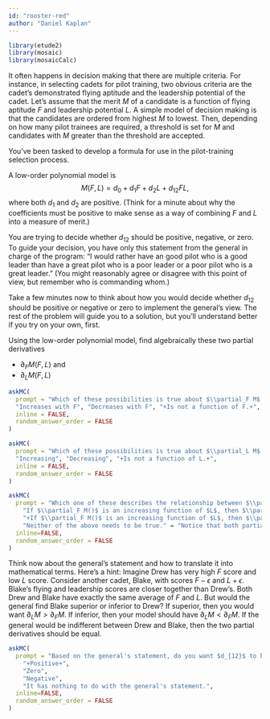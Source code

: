 ```yaml
---
id: "rooster-red"
author: "Daniel Kaplan"
---
```


```r
library(etude2)
library(mosaic)
library(mosaicCalc)
```

It often happens in decision making that there are multiple criteria. For instance, in selecting cadets for pilot training, two obvious criteria are the cadet's demonstrated flying aptitude and the leadership potential of the cadet. Let's assume that the merit $M$ of a candidate is a function of flying aptitude $F$ and leadership potential $L$.  A simple model of decision making is that the candidates are ordered from highest $M$ to lowest. Then, depending on how many pilot trainees are required, a threshold is set for $M$ and candidates with $M$ greater than the threshold are accepted.

You've been tasked to develop a formula for use in the pilot-training selection process.

A low-order polynomial model is $$M(F, L) = d_0 + d_1 F + d_2 L + d_{12} F L ,$$ where both $d_1$ and $d_2$ are positive. (Think for a minute about why the coefficients must be positive to make sense as a way of combining $F$ and $L$ into a measure of merit.)

You are trying to decide whether $d_{12}$ should be positive, negative, or zero. To guide your decision, you have only this statement from the general in charge of the program: "I would rather have an good pilot who is a good leader than have a great pilot who is a poor leader or a poor pilot who is a great leader." (You might reasonably agree or disagree with this point of view, but remember who is commanding whom.)

Take a few minutes now to think about how you would decide whether $d_{12}$ should be positive or negative or zero to implement the general's view. The rest of the problem will guide you to a solution, but you'll understand better if you try on your own, first.

Using the low-order polynomial model, find algebraically these two partial derivatives

- $\partial_F M(F, L)$ and
- $\partial_L M(F, L)$

```r
askMC(
  prompt = "Which of these possibilities is true about $\\partial_F M$ as a function of $F$?",
  "Increases with F", "Decreases with F", "+Is not a function of F.+",
  inline = FALSE,
  random_answer_order = FALSE
)
```

```r
askMC(
  prompt = "Which of these possibilities is true about $\\partial_L M$ as a function of $L$?",
  "Increasing", "Decreasing", "+Is not a function of L.+",
  inline = FALSE,
  random_answer_order = FALSE
)
```

```r
askMC(
  prompt = "Which one of these describes the relationship between $\\partial_F M()$ as a function of $L$ and $\\partial_L M()$ as a function of $F$? (Hint: Remember that $d_1$ and $d_2$ are specified as being positive.)",
    "If $\\partial_F M()$ is an increasing function of $L$, then $\\partial_L M()$ must be a decreasing function of $F$." = "Notice that both partials involve the same $d_{12}$ coefficient.",
    "+If $\\partial_F M()$ is an increasing function of $L$, then $\\partial_L M()$ must be an increasing function of $F$.+" = "",
    "Neither of the above needs to be true." = "Notice that both partials involve the same $d_{12}$ coefficient.",
  inline=FALSE,
  random_answer_order = FALSE
)
```

Think now about the general's statement and how to translate it into mathematical terms. Here's a hint: Imagine Drew has very high $F$ score and low $L$ score. Consider another cadet, Blake, with scores $F-\epsilon$ and $L + \epsilon$. Blake's flying and leadership scores  are closer together than Drew's. Both Drew and Blake have exactly the same average of $F$ and $L$. But would the general find Blake superior or inferior to Drew? If superior, then you would want $\partial_L M > \partial_F M$. If inferior, then your model should have $\partial_L M < \partial_F M$. If the general would be indifferent between Drew and Blake, then the two partial derivatives should be equal.


```r
askMC(
  prompt = "Based on the general's statement, do you want $d_{12}$ to be positive, negative, or zero?",
    "+Positive+",
    "Zero",
    "Negative",
    "It has nothing to do with the general's statement.",
  inline=FALSE,
  random_answer_order = FALSE
)
```
